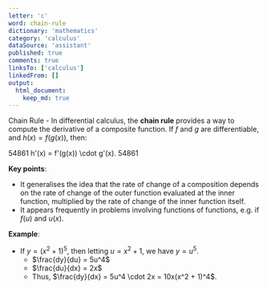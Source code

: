 ```yaml
---
letter: 'c'
word: chain-rule
dictionary: 'mathematics'
category: 'calculus'
dataSource: 'assistant'
published: true
comments: true
linksTo: ['calculus']
linkedFrom: []
output:
  html_document:
    keep_md: true
---
```




<a id="chain-rule">Chain Rule</a> - In differential calculus, the **chain rule** provides a way to compute the derivative of a composite function. If $f$ and $g$ are differentiable, and $h(x) = f(g(x))$, then:

54861
h'(x) = f'(g(x)) \cdot g'(x).
54861

**Key points**:
- It generalises the idea that the rate of change of a composition depends on the rate of change of the outer function evaluated at the inner function, multiplied by the rate of change of the inner function itself.
- It appears frequently in problems involving functions of functions, e.g. if $f(u)$ and $u(x)$.

**Example**:
- If $y = (x^2 + 1)^5$, then letting $u = x^2 + 1$, we have $y = u^5$.
  - $\frac{dy}{du} = 5u^4$
  - $\frac{du}{dx} = 2x$
  - Thus, $\frac{dy}{dx} = 5u^4 \cdot 2x = 10x(x^2 + 1)^4$.

